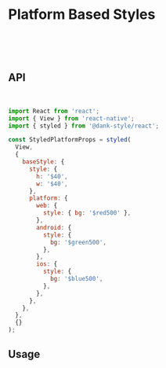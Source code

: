 
<Meta title="api/Platform Based Styles" />

# Platform Based Styles

<br />
<br />
<br />

## API

<br />

```jsx
import React from 'react';
import { View } from 'react-native';
import { styled } from '@dank-style/react';

const StyledPlatformProps = styled(
  View,
  {
    baseStyle: {
      style: {
        h: '$40',
        w: '$40',
      },
      platform: {
        web: {
          style: { bg: '$red500' },
        },
        android: {
          style: {
            bg: '$green500',
          },
        },
        ios: {
          style: {
            bg: '$blue500',
          },
        },
      },
    },
  },
  {}
);
```

## Usage

<Canvas>
  <Story id="api-stories-platformbasedstyles--platform-based-styles" />
</Canvas>
